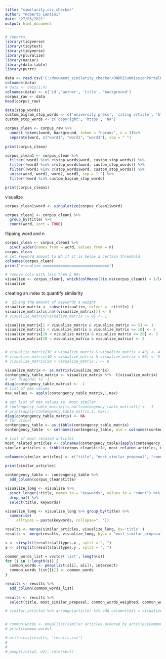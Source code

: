 ```yaml
---
title: "similarity_csv_checker"
author: "Roberto Lentini"
date: "27/05/2021"
output: html_document
---
```

```r
# imports
library(tidyverse)
library(tidytext)
library(tidyverse)
library(pluralize)
library(naniar)
library(data.table)
library(purrr)
```

```r
data <- read.csv('C:/document_similarity_checker/ONDRISubmissionPortalFullList .csv')
colnames(data)
# data <- data[1:4]
colnames(data) <- c('id','author', 'title', 'background')
corpus_raw <- data
head(corpus_raw)
```

```r
data(stop_words)
custom_bigram_stop_words <- c('university press', 'citing article', 'https www.tandfonline.com')
custom_stop_words <- c('copyright', 'https', 'NA')

corpus_clean <- corpus_raw %>%
  unnest_tokens(word, background, token = "ngrams", n = 3)%>%
  separate(word, c("word1", "word2", "word3"), sep = " ")
  
print(corpus_clean)

corpus_clean1 <- corpus_clean %>%
  filter(!word1 %in% c(stop_words$word, custom_stop_words)) %>%
  filter(!word2 %in% c(stop_words$word, custom_stop_words)) %>% 
  filter(!word3 %in% c(stop_words$word, custom_stop_words)) %>%
  unite(word, word1, word2, word3, sep = " ") %>%
  filter(!word %in% custom_bigram_stop_words)

print(corpus_clean1)
```
visualize
```r

corpus_clean1$word <- singularize(corpus_clean1$word)

corpus_clean1 <- corpus_clean1 %>%
  group_by(title) %>%
  count(word, sort = TRUE) 
```

flipping word and n
```r
corpus_clean <- corpus_clean1 %>%
  pivot_wider(names_from = word, values_from = n)
corpus_clean
# set keyword amount to NA if it is below a certain threshold
colnames(corpus_clean)
print('visualize ==============================')

# remove cols with less then 2 NAs
visualize <- corpus_clean[, which(colMeans(!is.na(corpus_clean)) > 1/length(corpus_clean$title))]
visualize
```
creating an index to quantify similarity
```r
#  giving the amount of keywords a weight
visualize_matrix <- subset(visualize, select = -c(title) )
visualize_matrix[is.na((visualize_matrix))] <- 0
# visualize_matrix[visualize_matrix != 0] <- 1

visualize_matrix[1 < visualize_matrix & visualize_matrix <= 5] <- 1
visualize_matrix[5 < visualize_matrix & visualize_matrix <= 10] <- 2
visualize_matrix[10 < visualize_matrix & visualize_matrix <= 20] <- 3
visualize_matrix[20 < visualize_matrix & visualize_matrix] <- 4


# visualize_matrix[30 < visualize_matrix & visualize_matrix < 40] <- 4 
# visualize_matrix[40 < visualize_matrix & visualize_matrix < 50] <- 5 
# visualize_matrix[50 < visualize_matrix ] <- 6 

visualize_matrix <- as.matrix(visualize_matrix)
contengency_table_matrix <- visualize_matrix %*%  t(visualize_matrix)
# set diagonal to -1
diag(contengency_table_matrix) <- -1
# list of max values
max_values <- apply(contengency_table_matrix,1,max)

# get list of max values ie. most similar 
# contengency_table_matrix[is.na((contengency_table_matrix))] <- -1
# print(apply(contengency_table_matrix,1, max))
diag(contengency_table_matrix) <- NA
# for visual
contengency_table <- as.tibble(contengency_table_matrix)
contengency_table  <- setnames(contengency_table, old = colnames(contengency_table), corpus_clean$title)

# list of most related articles
most_related_articles <- colnames(contengency_table)[apply(contengency_table,1,which.max)]
similar_articles <- tibble(corpus_clean$title, most_related_articles, max_values)

colnames(similar_articles) <- c("title", "most_similar_proposal", "common_words_weighted")
   
print(similar_articles)

contengency_table <- contengency_table %>%
  add_column(corpus_clean$title)
```


```r
visualize_long <- visualize %>% 
  pivot_longer(!title, names_to = "keywords", values_to = "count") %>%
  drop_na() %>%
  select(title, keywords)

visualize_long <- visualize_long %>% group_by(title) %>%
  summarise(
     alltypes = paste(keywords, collapse=", "))

results <- merge(similar_articles, visualize_long, by='title' )
results <- merge(results, visualize_long, by.x = "most_similar_proposal", by.y = "title" )

s <- strsplit(results$alltypes.x , split = ", ")
a <- strsplit(results$alltypes.y , split = ", ")

common_words_list = vector('list', length(s))
for (i in 1:length(s)) {
  common_words <- pmap(list(s[i], a[i]), intersect)
  common_words_list[[i]] <- common_words
}

results <- results %>%
  add_column(common_words_list)
  
results <- results %>% 
  select(title, most_similar_proposal, common_words_weighted, common_words_list)

# similar_articles %>% arrange(article) %>% add_column(test = visualize_long$alltypes) %>% arrange(most_related_articles) %>% add_column(test2 = visualize_long$alltypes)


# common_words <- pmap(list(similar_articles_ordered_by_articles$common_words, similar_articles_ordered_by_most_similar_articles$common_words), intersect)
# print(common_words)

# write.csv(results, 'results.csv')
# 
# 
# pmap(list(w1, w2), intersect)


```

